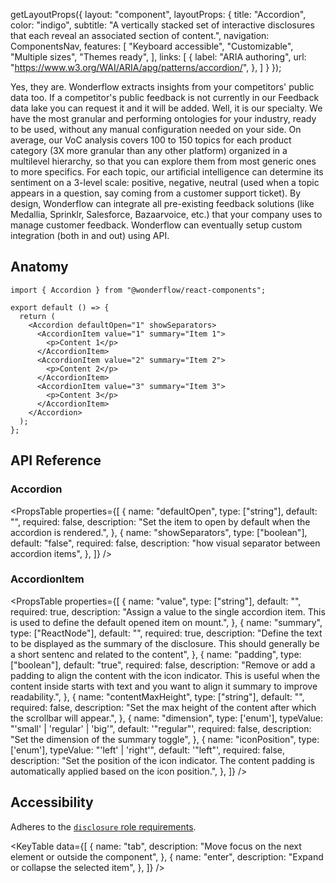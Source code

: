 
  getLayoutProps({
    layout: "component",
    layoutProps: {
      title: "Accordion",
      color: "indigo",
      subtitle: "A vertically stacked set of interactive disclosures that each reveal an associated section of content.",
      navigation: ComponentsNav,
      features: [
        "Keyboard accessible",
        "Customizable",
        "Multiple sizes",
        "Themes ready",
      ],
      links: [
        {
          label: "ARIA authoring",
          url: "https://www.w3.org/WAI/ARIA/apg/patterns/accordion/",
        },
      ]
    }
  });

<LiveArea minHeight="550px">
  <Accordion defaultOpen="2" showSeparators style={{width: '100%'}}>
    <AccordionItem value="1" summary="Are competitor reviews included?">
      <Text as="span" size={16}>
        Yes, they are. Wonderflow extracts insights from your competitors' public data too. If a competitor's public feedback is not currently in our Feedback data lake you can request it and it will be added.
      </Text>
    </AccordionItem>
    <AccordionItem value="2" summary="What is so special about your NLP analysis?">
      <Text as="span" size={16}>
        Well, it is our specialty. We have the most granular and performing ontologies for your industry, ready to be used, without any manual configuration needed on your side. On average, our VoC analysis covers 100 to 150 topics for each product category (3X more granular than any other platform) organized in a multilevel hierarchy, so that you can explore them from most generic ones to more specifics. For each topic, our artificial intelligence can determine its sentiment on a 3-level scale: positive, negative, neutral (used when a topic appears in a question, say coming from a customer support ticket).
      </Text>
    </AccordionItem>
    <AccordionItem value="3" summary="Does Wonderflow integrate with other solutions?">
      <Text as="span" size={16}>
        By design, Wonderflow can integrate all pre-existing feedback solutions (like Medallia, Sprinklr, Salesforce, Bazaarvoice, etc.) that your company uses to manage customer feedback. Wonderflow can eventually setup custom integration (both in and out) using API.
      </Text>
    </AccordionItem>
  </Accordion>
</LiveArea>


## Anatomy

```tsx lines="1,4-15"
import { Accordion } from "@wonderflow/react-components";

export default () => {
  return (
    <Accordion defaultOpen="1" showSeparators>
      <AccordionItem value="1" summary="Item 1">
        <p>Content 1</p>
      </AccordionItem>
      <AccordionItem value="2" summary="Item 2">
        <p>Content 2</p>
      </AccordionItem>
      <AccordionItem value="3" summary="Item 3">
        <p>Content 3</p>
      </AccordionItem>
    </Accordion>
  );
};
```

## API Reference

### Accordion

<PropsTable
  properties={[
    {
      name: "defaultOpen",
      type: ["string"],
      default: "",
      required: false,
      description: "Set the item to open by default when the accordion is rendered.",
    },
    {
      name: "showSeparators",
      type: ["boolean"],
      default: "false",
      required: false,
      description: "how visual separator between accordion items",
    },
  ]}
/>

### AccordionItem

<PropsTable
  properties={[
    {
      name: "value",
      type: ["string"],
      default: "",
      required: true,
      description: "Assign a value to the single accordion item. This is used to define the default opened item on mount.",
    },
{
      name: "summary",
      type: ["ReactNode"],
      default: "",
      required: true,
      description: "Define the text to be displayed as the summary of the disclosure. This should generally be a short sentenc and related to the content",
    },
    {
      name: "padding",
      type: ["boolean"],
      default: "true",
      required: false,
      description: "Remove or add a padding to align the content with the icon indicator. This is useful when the content inside starts with text and you want to align it summary to improve readability.",
    },
    {
      name: "contentMaxHeight",
      type: ["string"],
      default: "",
      required: false,
      description: "Set the max height of the content after which the scrollbar will appear.",
    },
    {
      name: "dimension",
      type: ['enum'],
      typeValue: "'small' | 'regular' | 'big'",
      default: '"regular"',
      required: false,
      description: "Set the dimension of the summary toggle",
    },
    {
      name: "iconPosition",
      type: ['enum'],
      typeValue: "'left' | 'right'",
      default: '"left"',
      required: false,
      description: "Set the position of the icon indicator. The content padding is automatically applied based on the icon position.",
    },
  ]}
/>

## Accessibility

Adheres to the [`disclosure` role requirements](https://www.w3.org/TR/wai-aria-practices-1.2/#disclosure).

<KeyTable
  data={[
    {
      name: "tab",
      description: "Move focus on the next element or outside the component",
    },
    {
      name: "enter",
      description: "Expand or collapse the selected item",
    },
  ]}
/>
